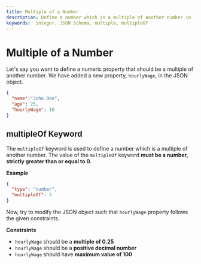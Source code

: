```yaml
---
title: Multiple of a Number
description: Define a number which is a multiple of another number in JSON Schema.
keywords:  integer, JSON Schema, multiple, multipleOf
---
```


# Multiple of a Number

Let's say you want to define a numeric property that should be a multiple of another number. We have added a new property, `hourlyWage`, in the JSON object.


```json highlightLineStart={4}
{
  "name":"John Doe",
  "age": 25,
  "hourlyWage": 10
}
```

## multipleOf Keyword 

The `multipleOf` keyword is used to define a number which is a multiple of another number. The value of the `multipleOf` keyword **must be a number, strictly greater than or equal to 0.**

**Example**

```json
{
  "type": "number",
  "multipleOf": 5
}
```

Now, try to modify the JSON object such that `hourlyWage` property follows the given constraints. 

**Constraints**
- `hourlyWage` should be a **multiple of 0.25**
- `hourlyWage` should be a **positive decimal number**
- `hourlyWage` should have **maximum value of 100**

